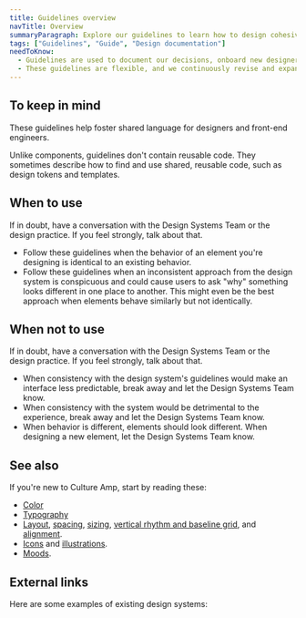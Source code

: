 ```yaml
---
title: Guidelines overview
navTitle: Overview
summaryParagraph: Explore our guidelines to learn how to design cohesive and predictable products for Culture Amp using Kaizen.
tags: ["Guidelines", "Guide", "Design documentation"]
needToKnow:
  - Guidelines are used to document our decisions, onboard new designers and engineers, and are the source of truth for our shared practices.
  - These guidelines are flexible, and we continuously revise and expand them to match our evolving product needs.
---
```


## To keep in mind

These guidelines help foster shared language for designers and front-end engineers.

Unlike components, guidelines don't contain reusable code. They sometimes describe how to find and use shared, reusable code, such as design tokens and templates.



## When to use

If in doubt, have a conversation with the Design Systems Team or the design practice. If you feel strongly, talk about that.

- Follow these guidelines when the behavior of an element you're designing is identical to an existing behavior.
- Follow these guidelines when an inconsistent approach from the design system is conspicuous and could cause users to ask "why" something looks different in one place to another. This might even be the best approach when elements behave similarly but not identically.



## When not to use

If in doubt, have a conversation with the Design Systems Team or the design practice. If you feel strongly, talk about that.

- When consistency with the design system's guidelines would make an interface less predictable, break away and let the Design Systems Team know.
- When consistency with the system would be detrimental to the experience, break away and let the Design Systems Team know.
- When behavior is different, elements should look different. When designing a new element, let the Design Systems Team know.



## See also

If you're new to Culture Amp, start by reading these:

- [Color](../color)
- [Typography](../typography)
- [Layout](../layout), [spacing](../spacing), [sizing](../sizing), [vertical rhythm and baseline grid](../vertical-rhythm-and-baseline-grid), and [alignment](../alignment).
- [Icons](../icons) and [illustrations](../illustrations).
- [Moods](../moods).



## External links

Here are some examples of existing design systems:

